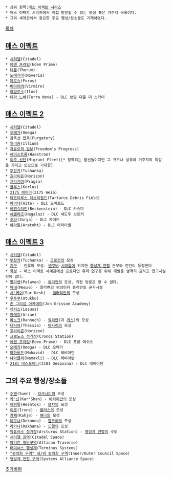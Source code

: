  * 상위 항목:[[매스 이펙트 시리즈]]
 * 매스 이펙트 시리즈에서 직접 방문할 수 있는 행성 혹은 거주지 목록이다.
 * 그외 세계관에서 중요한 주요 행성/장소들도 기재하였다.

[[목차]]

== [[매스 이펙트]] ==

 * [[시터델]](Citadel)
 * [[에덴 프라임]](Eden Prime)
 * [[테룸]](Therum)
 * [[노베리아]](Noveria)
 * [[페로스]](Feros)
 * [[버마이어]](Virmire)
 * [[아일로스]](Ilos)
 * [[테라 노바]](Terra Nova) - DLC 브링 다운 더 스카이

== [[매스 이펙트 2]] ==

 * [[시터델]](Citadel)
 * [[오메가]](Omega)
 * 감옥선 [[연옥]](Purgatory)
 * [[일리움]](Illium)
 * [[자유로의 일보]](Freedom's Progress)
 * [[헤이스트롬]](Haestrom)
 * [[이주 선단]](Migrant Fleet)[* 정확히는 함선들이지만 그 규모나 성격이 거주지의 특성을 가지고 있으므로 기재함]
 * [[투창카]](Tuchanka)
 * [[호라이즌]](Horizon)
 * [[프라기아]](Pragia)
 * [[콜루스]](Korlus)
 * [[2175 에이아]](2175 Aeia)
 * [[타르타루스 데브리필드]](Tartarus Debris Field)
 * [[아이테]](Aite) - DLC 오버로드
 * [[베켄슈타인]](Beckenstein) - DLC 카스미
 * [[헤겔라즈]](Hagalaz) - DLC 섀도우 브로커
 * [[조랴]](Zorya) - DLC 자이드
 * [[아라톳]](Aratoht) - DLC 어라이벌

== [[매스 이펙트 3]] ==

 * [[시터델]](Citadel)
 * [[투창카]](Tuchanka) - [[크로건]]의 모성
 * [[지구]] - 인류의 모성. [[밴쿠버]]-[[시애틀]]에 위치한 [[행성계 연합]] 본부와 런던이 등장한다
 * [[화성]] - 매스 이펙트 세계관에선 프로디언 유적 연구를 위해 개발을 엄격히 금하고 연구시설밖에 없다.
 * [[팔라벤]](Palaven) - [[튜리언]]의 모성. 직접 방문은 할 수 없다.
 * [[메내]](Menae) - 팔라벤의 위성이자 튜리언의 군사시설
 * [[서'케쉬]](Sur'Kesh) - [[샐러리안]]의 모성
 * [[우투쿠]](Utukku)
 * [[존 그리섬 아카데미]](Jon Grissom Academy)
 * [[레서스]](Lesuss)
 * [[아레이]](Arrae)
 * [[라노크]](Rannoch) - [[쿼리안]](과 [[게스]])의 모성
 * [[테시아]](Thessia) - [[아사리]]의 모성
 * [[호라이즌]](Horizon)
 * [[크로노스 정거장]](Cronos Station)
 * [[에덴 프라임]](Eden Prime) - DLC 프롬 애쉬스
 * [[오메가]](Omega) - DLC 오메가
 * [[마하비드]](Mahavid) - DLC 레비아탄
 * [[나마클리]](Namakli) - DLC 레비아탄
 * [[2181 데스포이나]](2181 Despoina) - DLC 레비아탄

== 그외 주요 행성/장소들 ==

 * [[수엔]](Suen) - [[라크나이]]의 모성
 * [[카'샨]](Kar'Shan) - [[바타리안]]의 모성
 * [[헤쉬톡]](Heshtok) - [[볼챠]]의 모성
 * [[이룬]](Irune) - [[볼러스]]의 모성
 * [[카제]](Kahje) - [[해나]]의 모성
 * [[데쿠나]](Dekuuna) - [[엘코어]]의 모성
 * [[라카나]](Rakhana) - [[드렐]]의 모성
 * [[악튜러스 정거장]](Arcturus Station) - [[행성계 연합]]의 수도
 * [[시터델 권역]](Citadel Space)
 * [[아티칸 횡단구역]](Attican Traverse)
 * [[터미너스 행성계]](Terminus Systems)
 * [["평의회 구역" 내/외 평의회 구역]](Inner/Outer Council Space)
 * [[행성계 연합 구역]](Systems Alliance Space)


[[추가바람]]
